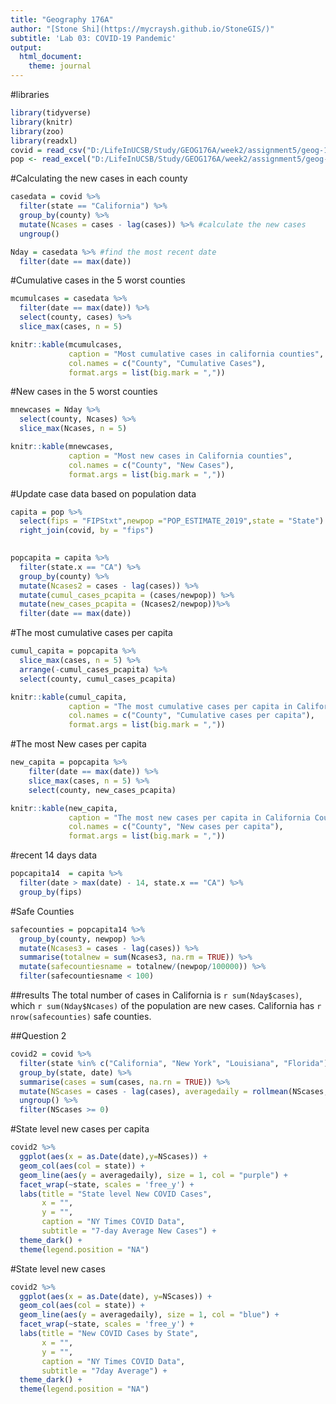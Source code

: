 ```yaml
---
title: "Geography 176A"
author: "[Stone Shi](https://mycraysh.github.io/StoneGIS/)"
subtitle: 'Lab 03: COVID-19 Pandemic'
output:
  html_document:
    theme: journal
---
```

#libraries
```r
library(tidyverse)
library(knitr)
library(zoo)
library(readxl)
covid = read_csv("D:/LifeInUCSB/Study/GEOG176A/week2/assignment5/geog-176A-labs/data/covid.csv")
pop <- read_excel("D:/LifeInUCSB/Study/GEOG176A/week2/assignment5/geog-176A-labs/data/PopulationEstimates.xls", skip = 2)
```
#Calculating the new cases in each county
```r
casedata = covid %>%
  filter(state == "California") %>%
  group_by(county) %>% 
  mutate(Ncases = cases - lag(cases)) %>% #calculate the new cases
  ungroup()

Nday = casedata %>% #find the most recent date
  filter(date == max(date))
```
#Cumulative cases in the 5 worst counties
``` r
mcumulcases = casedata %>%
  filter(date == max(date)) %>%
  select(county, cases) %>% 
  slice_max(cases, n = 5)

knitr::kable(mcumulcases, 
             caption = "Most cumulative cases in california counties",
             col.names = c("County", "Cumulative Cases"),
             format.args = list(big.mark = ","))
``` 
#New cases in the 5 worst counties
``` r
mnewcases = Nday %>%
  select(county, Ncases) %>% 
  slice_max(Ncases, n = 5)

knitr::kable(mnewcases, 
             caption = "Most new cases in California counties",
             col.names = c("County", "New Cases"),
             format.args = list(big.mark = ","))
```
#Update case data based on population data
```r
capita = pop %>%
  select(fips = "FIPStxt",newpop ="POP_ESTIMATE_2019",state = "State") %>%
  right_join(covid, by = "fips")

  
popcapita = capita %>% 
  filter(state.x == "CA") %>% 
  group_by(county) %>% 
  mutate(Ncases2 = cases - lag(cases)) %>% 
  mutate(cumul_cases_pcapita = (cases/newpop)) %>% 
  mutate(new_cases_pcapita = (Ncases2/newpop))%>% 
  filter(date == max(date))

```
#The most cumulative cases per capita
```r
cumul_capita = popcapita %>%
  slice_max(cases, n = 5) %>%
  arrange(-cumul_cases_pcapita) %>% 
  select(county, cumul_cases_pcapita)

knitr::kable(cumul_capita,
             caption = "The most cumulative cases per capita in California Counties", 
             col.names = c("County", "Cumulative cases per capita"), 
             format.args = list(big.mark = ",")) 
```
#The most New cases per capita
```r
new_capita = popcapita %>%
    filter(date == max(date)) %>%
    slice_max(cases, n = 5) %>%
    select(county, new_cases_pcapita)

knitr::kable(new_capita,
             caption = "The most new cases per capita in California Counties", 
             col.names = c("County", "New cases per capita"), 
             format.args = list(big.mark = ","))
```
#recent 14 days data
```r

popcapita14  = capita %>% 
  filter(date > max(date) - 14, state.x == "CA") %>% 
  group_by(fips)

```
#Safe Counties
```r
safecounties = popcapita14 %>%
  group_by(county, newpop) %>%
  mutate(Ncases3 = cases - lag(cases)) %>% 
  summarise(totalnew = sum(Ncases3, na.rm = TRUE)) %>% 
  mutate(safecountiesname = totalnew/(newpop/100000)) %>% 
  filter(safecountiesname < 100)
```
##results 
The total number of cases in California is `r sum(Nday$cases)`, which `r sum(Nday$Ncases)` of the population are new cases. California has `r nrow(safecounties)` safe counties. 

##Question 2
```r

covid2 = covid %>%
  filter(state %in% c("California", "New York", "Louisiana", "Florida")) %>%
  group_by(state, date) %>%
  summarise(cases = sum(cases, na.rn = TRUE)) %>%
  mutate(NScases = cases - lag(cases), averagedaily = rollmean(NScases, 7, fill = NA, align = "right")) %>%
  ungroup() %>%
  filter(NScases >= 0)
```
#State level new cases per capita
```r
covid2 %>% 
  ggplot(aes(x = as.Date(date),y=NScases)) +
  geom_col(aes(col = state)) +
  geom_line(aes(y = averagedaily), size = 1, col = "purple") +
  facet_wrap(~state, scales = 'free_y') +
  labs(title = "State level New COVID Cases",
       x = "",
       y = "",
       caption = "NY Times COVID Data",
       subtitle = "7-day Average New Cases") +
  theme_dark() +
  theme(legend.position = "NA")
```
#State level new cases
```r
covid2 %>% 
  ggplot(aes(x = as.Date(date), y=NScases)) +
  geom_col(aes(col = state)) +
  geom_line(aes(y = averagedaily), size = 1, col = "blue") +
  facet_wrap(~state, scales = 'free_y') +
  labs(title = "New COVID Cases by State",
       x = "",
       y = "",
       caption = "NY Times COVID Data",
       subtitle = "7day Average") +
  theme_dark() +
  theme(legend.position = "NA")
```

